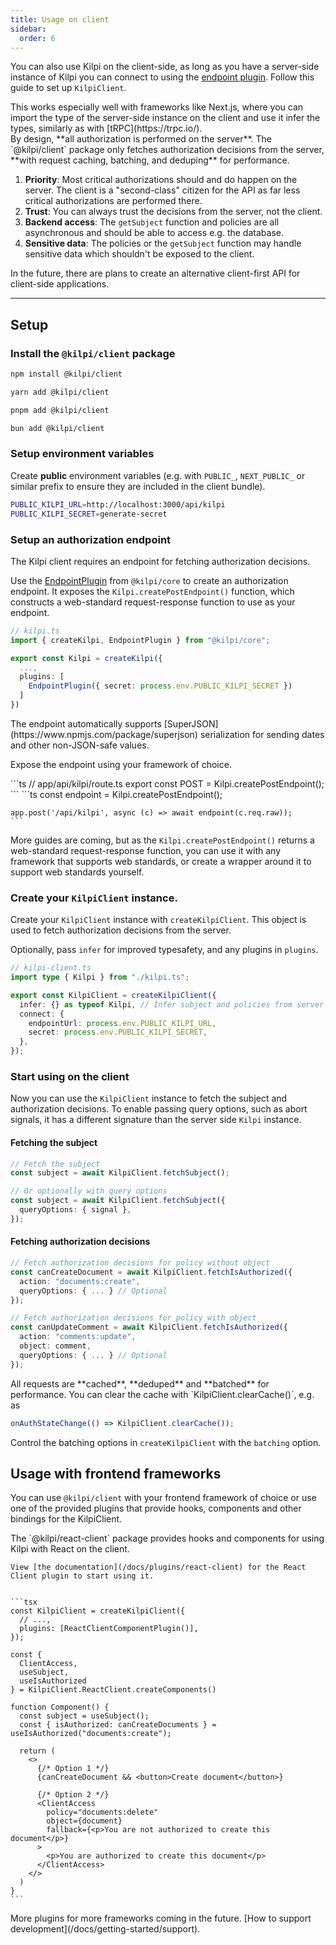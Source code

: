 ```yaml
---
title: Usage on client
sidebar:
  order: 6
---
```


You can also use Kilpi on the client-side, as long as you have a server-side instance of Kilpi you can connect to using the [endpoint plugin](https://kilpi.dev/docs/docs/plugins/endpoint). Follow this guide to set up `KilpiClient`.

<Aside type="tip">
  This works especially well with frameworks like Next.js, where you can import the type of the
  server-side instance on the client and use it infer the types, similarly as with
  [tRPC](https://trpc.io/).
</Aside>

<Aside>
  By design, **all authorization is performed on the server**. The `@kilpi/client` package only
  fetches authorization decisions from the server, **with request caching, batching, and deduping**
  for performance.

<Collapsible title="Reasons for server-first design">

1.  **Priority**: Most critical authorizations should and do happen on the server. The client is a "second-class" citizen for the API as far less critical authorizations are performed there.
1.  **Trust**: You can always trust the decisions from the server, not the client.
1.  **Backend access**: The `getSubject` function and policies are all asynchronous and should be able to access e.g. the database.
1.  **Sensitive data**: The policies or the `getSubject` function may handle sensitive data which shouldn't be exposed to the client.

In the future, there are plans to create an alternative client-first API for client-side applications.

</Collapsible>

</Aside>

---

## Setup

<Steps>
<Step>

### Install the `@kilpi/client` package

<Tabs syncKey="package-manager">
<Tab label="npm">

```bash
npm install @kilpi/client
```

</Tab>
<Tab label="yarn">

```bash
yarn add @kilpi/client
```

</Tab>
<Tab label="pnpm">

```bash
pnpm add @kilpi/client
```

</Tab>
<Tab label="bun">

```bash
bun add @kilpi/client
```

</Tab>
</Tabs>
</Step>
<Step>

### Setup environment variables

Create **public** environment variables (e.g. with `PUBLIC_`, `NEXT_PUBLIC_` or similar prefix to ensure they are included in the client bundle).

```bash
PUBLIC_KILPI_URL=http://localhost:3000/api/kilpi
PUBLIC_KILPI_SECRET=generate-secret
```

<GenerateSecretButton target="generate-secret"></GenerateSecretButton>
</Step>
<Step>

### Setup an authorization endpoint

The Kilpi client requires an endpoint for fetching authorization decisions.

Use the [EndpointPlugin](/docs/plugins/endpoint) from `@kilpi/core` to create an authorization endpoint. It exposes the `Kilpi.createPostEndpoint()` function, which constructs a web-standard request-response function to use as your endpoint.

```ts
// kilpi.ts
import { createKilpi, EndpointPlugin } from "@kilpi/core";

export const Kilpi = createKilpi({
  ...,
  plugins: [
    EndpointPlugin({ secret: process.env.PUBLIC_KILPI_SECRET })
  ]
})
```

<Aside type="tip">
  The endpoint automatically supports [SuperJSON](https://www.npmjs.com/package/superjson)
  serialization for sending dates and other non-JSON-safe values.
</Aside>

Expose the endpoint using your framework of choice.

<Tabs syncKey="backend">
  <Tab label="Next.js (App router)">
    ```ts
    // app/api/kilpi/route.ts
    export const POST = Kilpi.createPostEndpoint();
    ```
  </Tab>
  <Tab label="Hono">
    ```ts
    const endpoint = Kilpi.createPostEndpoint();

    app.post('/api/kilpi', async (c) => await endpoint(c.req.raw));
    ```

  </Tab>
</Tabs>

More guides are coming, but as the `Kilpi.createPostEndpoint()` returns a web-standard request-response function, you can use it with any framework that supports web standards, or create a wrapper around it to support web standards yourself.

</Step>
<Step>

### Create your `KilpiClient` instance.

Create your `KilpiClient` instance with `createKilpiClient`. This object is used to fetch authorization decisions from the server.

Optionally, pass `infer` for improved typesafety, and any plugins in `plugins`.

```ts
// kilpi-client.ts
import type { Kilpi } from "./kilpi.ts";

export const KilpiClient = createKilpiClient({
  infer: {} as typeof Kilpi, // Infer subject and policies from server instance
  connect: {
    endpointUrl: process.env.PUBLIC_KILPI_URL,
    secret: process.env.PUBLIC_KILPI_SECRET,
  },
});
```

</Step>
<Step>

### Start using on the client

Now you can use the `KilpiClient` instance to fetch the subject and authorization decisions. To enable passing query options, such as abort signals, it has a different signature than the server side `Kilpi` instance.

#### Fetching the subject

```ts
// Fetch the subject
const subject = await KilpiClient.fetchSubject();

// Or optionally with query options
const subject = await KilpiClient.fetchSubject({
  queryOptions: { signal },
});
```

#### Fetching authorization decisions

```ts
// Fetch authorization decisions for policy without object
const canCreateDocument = await KilpiClient.fetchIsAuthorized({
  action: "documents:create",
  queryOptions: { ... } // Optional
});

// Fetch authorization decisions for policy with object
const canUpdateComment = await KilpiClient.fetchIsAuthorized({
  action: "comments:update",
  object: comment,
  queryOptions: { ... } // Optional
});
```

<Aside>
All requests are **cached**, **deduped** and **batched** for performance. You can clear the cache with `KilpiClient.clearCache()`, e.g. as

```ts
onAuthStateChange(() => KilpiClient.clearCache());
```

Control the batching options in `createKilpiClient` with the `batching` option.

</Aside>

</Step>

</Steps>

## Usage with frontend frameworks

You can use `@kilpi/client` with your frontend framework of choice or use one of the provided plugins that provide hooks, components and other bindings for the KilpiClient.

<Tabs syncKey="frontend">
  <Tab label="React">
    The `@kilpi/react-client` package provides hooks and components for using Kilpi with React on the client.

    View [the documentation](/docs/plugins/react-client) for the React Client plugin to start using it.


    ```tsx
    const KilpiClient = createKilpiClient({
      // ...,
      plugins: [ReactClientComponentPlugin()],
    });

    const {
      ClientAccess,
      useSubject,
      useIsAuthorized
    } = KilpiClient.ReactClient.createComponents()

    function Component() {
      const subject = useSubject();
      const { isAuthorized: canCreateDocuments } = useIsAuthorized("documents:create");

      return (
        <>
          {/* Option 1 */}
          {canCreateDocument && <button>Create document</button>}

          {/* Option 2 */}
          <ClientAccess
            policy="documents:delete"
            object={document}
            fallback={<p>You are not authorized to create this document</p>}
          >
            <p>You are authorized to create this document</p>
          </ClientAccess>
        </>
      )
    }
    ```

  </Tab>
</Tabs>

<Aside>
  More plugins for more frameworks coming in the future. [How to support
  development](/docs/getting-started/support).
</Aside>
